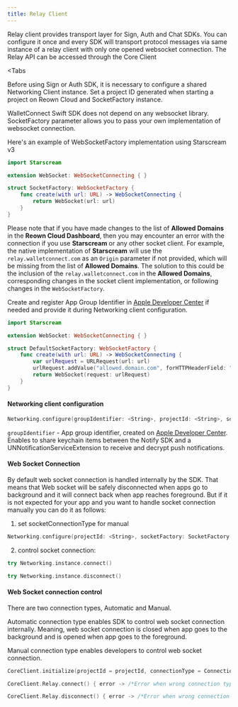 ```yaml
---
title: Relay Client
---
```


Relay client provides transport layer for Sign, Auth and Chat SDKs.
You can configure it once and every SDK will transport protocol messages via same instance of a relay client with only one opened websocket connection.
The Relay API can be accessed through the Core Client

<Tabs
	
	
>
<Tab title="iOS">

Before using Sign or Auth SDK, it is necessary to configure a shared Networking Client instance. Set a project ID generated when starting a project on Reown Cloud and SocketFactory instance.

WalletConnect Swift SDK does not depend on any websocket library. SocketFactory parameter allows you to pass your own implementation of websocket connection.

Here's an example of WebSocketFactory implementation using Starscream v3

```swift
import Starscream

extension WebSocket: WebSocketConnecting { }

struct SocketFactory: WebSocketFactory {
    func create(with url: URL) -> WebSocketConnecting {
        return WebSocket(url: url)
    }
}
```

Please note that if you have made changes to the list of **Allowed Domains** in the **Reown Cloud Dashboard**, then you may encounter an error with the connection if you use **Starscream** or any other socket client. For example, the native implementation of **Starscream** will use the `relay.walletconnect.com` as an `Origin` parameter if not provided, which will be missing from the list of **Allowed Domains**. The solution to this could be the inclusion of the `relay.walletconnect.com` in the **Allowed Domains**, corresponding changes in the socket client implementation, or following changes in the `WebSocketFactory`.

Create and register App Group Identifier in [Apple Developer Center](https://developer.apple.com/account/resources/identifiers/list/applicationGroup) if needed and provide it during Networking client configuration.

```swift
import Starscream

extension WebSocket: WebSocketConnecting { }

struct DefaultSocketFactory: WebSocketFactory {
    func create(with url: URL) -> WebSocketConnecting {
        var urlRequest = URLRequest(url: url)
        urlRequest.addValue("allowed.domain.com", forHTTPHeaderField: "Origin")
        return WebSocket(request: urlRequest)
    }
}
```

#### Networking client configuration

```swift
Networking.configure(groupIdentifier: <String>, projectId: <String>, socketFactory: SocketFactory())
```

`groupIdentifier` - App group identifier, created on [Apple Developer Center](https://developer.apple.com/account/resources/identifiers/list/applicationGrou). Enables to share keychain items between the Notify SDK and a UNNotificationServiceExtension to receive and decrypt push notifications.

#### Web Socket Connection

By default web socket connection is handled internally by the SDK. That means that Web socket will be safely disconnected when apps go to background and it will connect back when app reaches foreground. But if it is not expected for your app and you want to handle socket connection manually you can do it as follows:

1. set socketConnectionType for manual

```swift
Networking.configure(projectId: <String>, socketFactory: SocketFactory(), socketConnectionType: .manual)
```

2. control socket connection:

```swift
try Networking.instance.connect()
```

```swift
try Networking.instance.disconnect()
```

</Tab>
<Tab title="Android">

#### Web Socket connection control

There are two connection types, Automatic and Manual.

Automatic connection type enables SDK to control web socket connection internally. Meaning, web socket connection is closed when app goes to the background and is opened when app goes to the foreground.

Manual connection type enables developers to control web socket connection.

```kotlin
CoreClient.initialize(projectId = projectId, connectionType = ConnectionType.MANUAL, application = application)

CoreClient.Relay.connect() { error -> /*Error when wrong connection type is in use*/}

CoreClient.Relay.disconnect() { error -> /*Error when wrong connection type is in use*/}
```

</Tab>
</Tabs>
